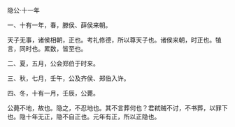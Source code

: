 

隐公·十一年

一、十有一年，春，滕侯、薛侯来朝。

天子无事，诸侯相朝，正也。考礼修德，所以尊天子也。诸侯来朝，时正也。犆言，同时也。累数，皆至也。

二、夏，五月，公会郑伯于时来。

三、秋，七月，壬午，公及齐侯、郑伯入许。

四、冬，十有一月，壬辰，公薨。

公薨不地，故也。隐之，不忍地也。其不言葬何也？君弒贼不讨，不书葬，以罪下也。隐十年无正，隐不自正也。元年有正，所以正隐也。

